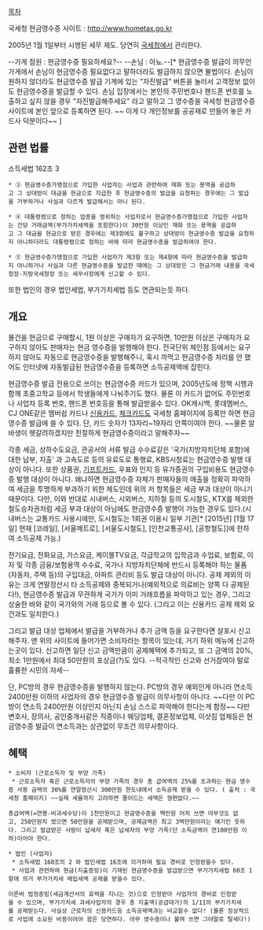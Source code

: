 [[목차]]

국세청 현금영수증 사이트 : http://www.hometax.go.kr

2005년 1월 1일부터 시행된 세무 제도. 당연히 [[국세청]]에서 관리한다.

--가게 점원 : 현금영수증 필요하세요?--
--손님 : 아뇨.--[* 현금영수증 발급이 의무인 가게에서 손님이 현금영수증 필요없다고 말하더라도 발급하지 않으면 불법이다. 손님이 원하지 않더라도 현금영수증 발급 기계에 있는 "자진발급" 버튼을 눌러서 고객정보 없이도 현금영수증을 발급할 수 있다. 손님 입장에서는 본인의 주민번호나 핸드폰 번호를 노출하고 싶지 않을 경우 "자진발급해주세요" 라고 말하고 그 영수증을 국세청 현금영수증 사이트에 본인 앞으로 등록하면 된다. ~~ 이게 다 개인정보를 공공재로 만들어 놓은 카드사 덕분이다~~ ]

== 관련 법률 ==
소득세법 162조 3

 * ③ 현금영수증가맹점으로 가입한 사업자는 사업과 관련하여 재화 또는 용역을 공급하고 그 상대방이 대금을 현금으로 지급한 후 현금영수증의 발급을 요청하는 경우에는 그 발급을 거부하거나 사실과 다르게 발급해서는 아니 된다.

 * ④ 대통령령으로 정하는 업종을 영위하는 사업자로서 현금영수증가맹점으로 가입한 사업자는 건당 거래금액(부가가치세액을 포함한다)이 30만원 이상인 재화 또는 용역을 공급하고 그 대금을 현금으로 받은 경우에는 제3항에도 불구하고 상대방이 현금영수증 발급을 요청하지 아니하더라도 대통령령으로 정하는 바에 따라 현금영수증을 발급하여야 한다.

 * ⑤ 현금영수증가맹점으로 가입한 사업자가 제3항 또는 제4항에 따라 현금영수증을 발급하지 아니하거나 사실과 다른 현금영수증을 발급한 때에는 그 상대방은 그 현금거래 내용을 국세청장·지방국세청장 또는 세무서장에게 신고할 수 있다.

또한 법인의 경우 법인세법, 부가가치세법 등도 연관되는듯 하다.

== 개요 ==
물건을 현금으로 구매할시, 1원 이상은 구매자가 요구하면, 10만원 이상은 구매자가 요구하지 않아도 판매자는 현금 영수증을 발행해야 한다. 전국단위 체인점 등에서는 요구하지 않아도 자동으로 현금영수증을 발행해주니, 혹시 까먹고 현금영수증 처리를 안 했어도 인터넷에 자동발급된 현금영수증을 등록하면 소득공제액에 잡힌다.

현금영수증 발급 전용으로 쓰이는 현금영수증 카드가 있으며, 2005년도에 정책 시행과 함께 초중고학교 등에서 학생들에게 나눠주기도 했다. 물론 이 카드가 없어도 주민번호나 사업자 등록 번호, 핸드폰 번호등을 통해 발급받을수 있다. OK캐시백, 롯데멤버스, CJ ONE같은 멤버쉽 카드나 [[신용카드]], [[체크카드]]도 국세청 홈페이지에 등록만 하면 현금영수증 발급에 쓸 수 있다. 단, 카드 숫자가 13자리~19자리 안쪽이여야 한다. ~~물론 알바생이 헷갈려하겠지만 친절하게 현금영수증이라고 말해주자~~

각종 세금, 상하수도요금, 관공서의 서류 발급 수수료같은 '국가(지방자치단체 포함)에 대한 납부, 지출' 과 고속도로 등의 유료도로 통행료, KBS시청료는 현금영수증 발행 대상이 아니다. 또한 상품권, [[기프트카드]], 우표와 인지 등 유가증권의 구입비용도 현금영수증 발행 대상이 아니다. 왜냐하면 현금영수증 자체가 판매자들의 매출을 정확히 파악하여 세금을 투명하게 부과하기 위한 제도인데 위의 저 항목들은 세금 부과 대상이 아니기 때문이다. 다만, 이와 반대로 시내버스, 시외버스, 지하철 등의 도시철도, KTX를 제외한 철도승차권처럼 세금 부과 대상이 아님에도 현금영수증 발행이 가능한 경우도 있다.(시내버스는 교통카드 사용시에만, 도시철도는 1회권 이용시 일부 기관[* [2015년] [1월 17일] 현재 [코레일], [서울메트로], [서울도시철도], [인천교통공사], [공항철도]]에 한하여 소득공제 가능.)

전기요금, 전화요금, 가스요금, 케이블TV요금, 각급학교의 입학금과 수업료, 보험료, 이자 및 각종 금융/보험용역 수수료, 국가나 지방자치단체에 반드시 등록해야 하는 물품(자동차, 주택 등)의 구입대금, 아파트 관리비 등도 발급 대상이 아니다. 공제 제외의 이유는 크게 연말정산시 타 소득공제와 중복되거나(예외적으로 의료비는 양쪽 다 공제된다!), 현금영수증 발급과 무관하게 국가가 이미 거래흐름을 파악하고 있는 경우, 그리고 상술한 바와 같이 국가와의 거래 등으로 볼 수 있다. (그리고 이는 신용카드 공제 제외 요건과도 일치한다.)

그리고 발급 대상 업체에서 발급을 거부하거나 추가 금액 등을 요구한다면 살포시 신고해주자. 맨 위의 사이트에 들어가면 소비자라는 항목이 있는데, 거기 하위 메뉴에 신고하는곳이 있다. 신고하면 일단 신고 금액만큼이 공제혜택에 추가되고, 또 그 금액의 20%, 최소 1만원에서 최대 50만원의 포상금(?)도 있다. --적극적인 신고와 선거참여야 말로 훌륭한 시민의 자세--

단, PC방의 경우 현금영수증을 발행하지 않는다. PC방의 경우 예외인게 아니라 연소득 2400만원 이하의 사업자의 경우 현금영수증 발급이 의무사항이 아니다. ~~다만 이 PC방이 연소득 2400만원 이상인지 아닌지 손님 스스로 파악해야 한다는게 함정~~ 다만 변호사, 장의사, 공인중개사같은 직종이나 웨딩업체, 결혼정보업체, 이삿짐 업체등은 현금영수증 발급이 연소득과는 상관없이 무조건 의무사항이다.

== 혜택 ==
 * 소비자 (근로소득자 및 부양 가족)
  * 근로소득자 혹은 근로소득자의 부양 가족의 경우 총 급여액의 25%를 초과하는 현금 영수증 사용 금액의 30%를 연말정산시 300만원 한도내에서 소득공제 받을 수 있다. ( 출처 : 국세청 홈페이지) ~~실제 세율까지 고려하면 줄어드는 세액은 형편없다.~~

 총급여액(=연봉-비과세수당)이 1천만원이고 현금영수증을 백만원 어치 쓰면 아무것도 없고, 250만원치 썼으면 50만원을 공제받으며, 공제금액은 최고 3백만원이라는 얘기인 듯하다. 그리고 발급받은 사람이 납세자 혹은 납세자의 부양 가족(단 소득금액이 연100만원 이하)이어야 한다. 


 * 법인 (사업자)
  * 소득세법 160조의 2 와 법인세법 16조에 의거하여 필요 경비로 인정받을수 있다. 
  * 사업과 관련하여 현금(지출증빙)이 기재된 현금영수증을 발급받으면 부가가치세법 60조 1항에 의거 부가가치세 매입세액 공제를 받을수 있다.

 이른바 법정증빙(세금계산서의 효력을 지니는 것)으로 인정받아 사업자의 경비로 인정받을 수 있으며, 부가가치세 과세사업자의 경우 총 지출액(공급대가)의 1/11의 부가가치세를 공제받는다. 사실상 근로자의 신용카드등 소득공제액과는 비교할수 없다! (물론 정상적으로 사업에 소요된 비용이어야 함은 당연하다. 아무 영수증이나 붙여 쓰면 그야말로 탈세다!)
